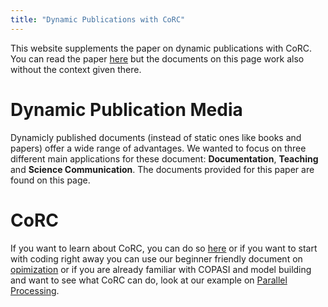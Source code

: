 ---
title: "Dynamic Publications with CoRC"
---
This website supplements the paper on dynamic publications with CoRC. You can read the paper [here](www.google.com) but the documents on this page work also without the context given there.

# Dynamic Publication Media
Dynamicly published documents (instead of static ones like books and papers)  offer a wide range of advantages. 
We wanted to focus on three different main applications for these document: **Documentation**, **Teaching** and **Science Communication**. The documents provided for this paper are found on this page.

# CoRC
If you want to learn about CoRC, you can do so [here](https://jpahle.github.io/DynamicPublicationMediaManuscript/corc.html) or if you want to start with coding right away you can use our beginner friendly document on [opimization](https://jpahle.github.io/DynamicPublicationMediaManuscript/optimization.html) or if you are already familiar with COPASI and model building and want to see what CoRC can do, look at our example on [Parallel Processing](https://jpahle.github.io/DynamicPublicationMediaManuscript/parallel.html).

